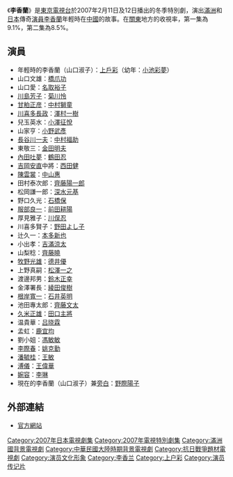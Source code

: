{{unreferenced|time=2014-09-07T14:36:45+00:00}}
《'''李香蘭'''》是[[東京電視台|東京電視台]]於2007年2月11日及12日播出的冬季特別劇，演出[[滿洲|滿洲]]和[[日本|日本]]傳奇[[演員|演員]][[山口淑子|李香蘭]]年輕時在[[中國|中國]]的故事。在[[关东地方|關東]]地方的收視率，第一集為9.1%，第二集為8.5%。

== 演員 ==
*年輕時的李香蘭（山口淑子）：[[上戶彩|上戶彩]]（幼年：[[小池彩夢|小池彩夢]]）   
*山口文雄：[[橋爪功|橋爪功]]
*山口愛：[[名取裕子|名取裕子]]
*[[川島芳子|川島芳子]]：[[菊川怜|菊川怜]]
*[[甘粕正彦|甘粕正彦]]：[[中村獅童_(第2代)|中村獅童]]
*[[川喜多長政|川喜多長政]]：[[澤村一樹|澤村一樹]]
*兒玉英水：[[小澤征悅|小澤征悅]]
*山家亨：[[小野武彥|小野武彥]]
*[[長谷川一夫|長谷川一夫]]：[[中村福助_(第9代)|中村福助]]
*東敬三：[[金田明夫|金田明夫]]
*[[內田吐夢|內田吐夢]]：[[鶴田忍|鶴田忍]]
*[[吉岡安直|吉岡安直]]中將：[[西田健|西田健]]
*[[陳雲裳|陳雲裳]]：[[中山惠|中山惠]]
*田村泰次郎：[[齊藤陽一郎|齊藤陽一郎]]
*松岡謙一郎：[[深水元基|深水元基]]
*野口久光：[[石橋保|石橋保]]
*[[服部良一|服部良一]]：[[前田耕陽|前田耕陽]]
*厚見雅子：[[川俣忍|川俣忍]]
*川喜多賢子：[[野田よし子|野田よし子]]
*辻久一：[[本多新也|本多新也]]
*小出孝：[[吉滿涼太|吉滿涼太]]
*山梨稔：[[齊藤曉|齊藤曉]]
*[[牧野光雄|牧野光雄]]：[[德井優|德井優]]
*上野真嗣：[[松澤一之|松澤一之]]
*渡邊邦男：[[鈴木正幸|鈴木正幸]]
*金澤署長：[[綾田俊樹|綾田俊樹]]
*[[根岸寬一|根岸寬一]]：[[石井英明|石井英明]]
*池田專太郎：[[齊藤文太|齊藤文太]]
*[[久米正雄|久米正雄]]：[[田口主將|田口主將]]
* 温貴華：[[吕晓霖|吕晓霖]]
* 孟虹：[[鹿宜均|鹿宜均]]
* 劉小姐：[[馮敏敏|馮敏敏]]
* [[李際春|李際春]]：[[姚克勤|姚克勤]]
* [[潘毓桂|潘毓桂]]：[[王敏|王敏]]
* [[溥儀|溥儀]]：[[王偉華|王偉華]]
* [[婉容|婉容]]：[[李琳|李琳]]
*現在的李香蘭（山口淑子）兼[[旁白|旁白]]：[[野際陽子|野際陽子]]

==外部連結==
*[http://www.tv-tokyo.co.jp/rikouran/ 官方網站] {{Wayback|url=http://www.tv-tokyo.co.jp/rikouran/ |date=20201219044037 }}

{{2007年日本時代電視劇}}
{{DEFAULTSORT:Ri Gou Ran}}
[[Category:2007年日本電視劇集|Category:2007年日本電視劇集]]
[[Category:2007年電視特別劇集|Category:2007年電視特別劇集]]
[[Category:滿洲國背景電視劇|Category:滿洲國背景電視劇]]
[[Category:中華民國大陸時期背景電視劇|Category:中華民國大陸時期背景電視劇]]
[[Category:抗日戰爭題材電視劇|Category:抗日戰爭題材電視劇]]
[[Category:演员文化形象|Category:演员文化形象]]
[[Category:李香兰|Category:李香兰]]
[[Category:上户彩|Category:上户彩]]
[[Category:演员传记片|Category:演员传记片]]
